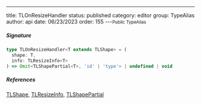 ---
title: TLOnResizeHandler
status: published
category: editor
group: TypeAlias
author: api
date: 06/23/2023
order: 155
---<Small>Public TypeAlias</Small>




##### Signature


```ts
type TLOnResizeHandler<T extends TLShape> = (
  shape: T,
  info: TLResizeInfo<T>
) => Omit<TLShapePartial<T>, 'id' | 'type'> | undefined | void
```

##### References

[TLShape](/gen/tlschema/TLShape-type), [TLResizeInfo](/gen/editor/TLResizeInfo-type), [TLShapePartial](/gen/tlschema/TLShapePartial-type)

